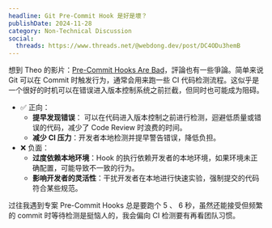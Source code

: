 ```yaml
---
headline: Git Pre-Commit Hook 是好是壞？
publishDate: 2024-11-28
category: Non-Technical Discussion
social:
  threads: https://www.threads.net/@webdong.dev/post/DC4ODu3hemB
---
```


想到 Theo 的影片：[Pre-Commit Hooks Are Bad](https://www.youtube.com/watch?v=RAelLqnnOp0)，評論也有一些爭論。简单来说 Git 可以在 Commit 时触发行为，通常会用来跑一些 CI 代码检测流程。这似乎是一个很好的时机可以在错误进入版本控制系统之前拦截，但同时也可能成为阻碍。

- ✅ 正向：
  - **提早发现错误**： 可以在代码进入版本控制之前进行检测，迴避低质量或错误的代码，减少了 Code Review 时浪费的时间。
  - **减少 CI 压力**：开发者本地检测并提早警告错误，降低负担。
- ❌ 负面：
  - **过度依赖本地环境**：Hook 的执行依赖开发者的本地环境，如果环境未正确配置，可能导致不一致的行为。
  - **影响开发者的灵活性**：干扰开发者在本地进行快速实验，强制提交的代码符合某些规范。

过往我遇到专案 Pre-Commit Hooks 总是要跑个 5 、 6 秒，虽然还能接受但频繁的 commit 时等待检测是挺恼人的，我会偏向 CI 检测要有再看团队习惯。

